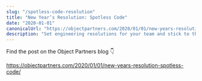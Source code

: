 ```yaml
---
slug: "/spotless-code-resolution"
title: "New Year’s Resolution: Spotless Code"
date: "2020-01-01"
canonicalUrl: "https://objectpartners.com/2020/01/01/new-years-resolution-spotless-code/"
description: "Set engineering resolutions for your team and stick to them. Here are a few to get you started."
---
```


Find the post on the Object Partners blog 👇

<a href="https://objectpartners.com/2020/01/01/new-years-resolution-spotless-code/" target="_blank">
    https://objectpartners.com/2020/01/01/new-years-resolution-spotless-code/
</a>